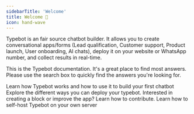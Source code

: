 ```yaml
---
sidebarTitle: 'Welcome'
title: Welcome 👋
icon: hand-wave
---
```


Typebot is an fair source chatbot builder. It allows you to create conversational apps/forms (Lead qualification, Customer support, Product launch, User onboarding, AI chats), deploy it on your website or WhatsApp number, and collect results in real-time.

This is the Typebot documentation. It's a great place to find most answers. Please use the search box to quickly find the answers you're looking for.

<CardGroup cols={2}>
  <Card title="Learn Concepts" icon="graduation-cap" href="./overview">
    Learn how Typebot works and how to use it to build your first chatbot
  </Card>
  <Card title="Deploy your bots" icon="comment" href="/deploy/web/overview">
    Explore the different ways you can deploy your typebot.
  </Card>
  <Card title="Contribute" icon="laptop" href="/contribute/overview">
    Interested in creating a block or improve the app? Learn how to contribute.
  </Card>
  <Card title="Self-hosting" icon="server" href="/self-hosting/get-started">
    Learn how to self-host Typebot on your own server
  </Card>
</CardGroup>
